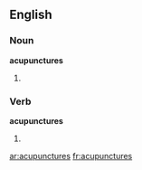 ==English==

===Noun===
'''acupunctures'''

# {{plural of|[[acupuncture]]}}

===Verb===
'''acupunctures'''

# {{third-person singular of|[[acupuncture]]}}

[[ar:acupunctures]]
[[fr:acupunctures]]
